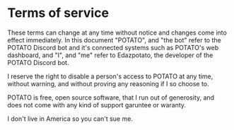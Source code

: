 # Terms of service

These terms can change at any time without notice and changes come into effect
immediately. In this document "POTATO", and "the bot" refer to the POTATO
Discord bot and it's connected systems such as POTATO's web dashboard, and "I",
and "me" refer to Edazpotato, the developer of the POTATO Discord bot.

I reserve the right to disable a person's access to POTATO at any time, without
warning, and without proving any reasoning if I so choose to.

POTATO is free, open source software, that I run out of generosity, and does not
come with any kind of support garuntee or waranty.

I don't live in America so you can't sue me.
